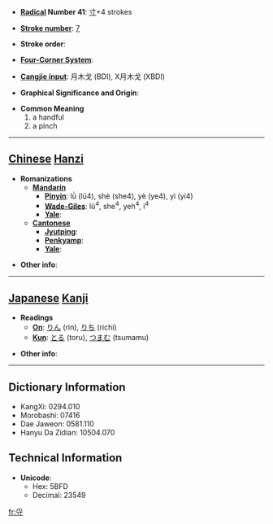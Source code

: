 * '''[[Wiktionary:Chinese radical index| Radical]] Number 41''': [[Wiktionary:Chinese radical index 寸|寸]]+4 strokes

* '''[[Wiktionary:Chinese total strokes index|Stroke number]]''': [[Wiktionary:Chinese total strokes index 7|7]]

* '''Stroke order''': 

* '''[[Wiktionary:Chinese four corner index|Four-Corner System]]''': 

* '''[[Wiktionary:Chinese Cangjie index|Cangjie input]]''': 月木戈 (BDI), X月木戈 (XBDI)

* '''Graphical Significance and Origin''': 

* '''Common Meaning'''
*#a handful
*# a pinch


----

== [[Chinese]] [[Hanzi]] ==

* '''Romanizations'''
** '''[[Mandarin]]'''
*** '''[[Pinyin]]''': lǜ (lü4), shè (she4), yè (ye4), yì (yi4)
*** '''[[Wade-Giles]]''': lü<sup>4</sup>, she<sup>4</sup>, yeh<sup>4</sup>, i<sup>4</sup>
*** '''[[Yale]]''': 
** '''[[Cantonese]]'''
*** '''[[Jyutping]]''':
*** '''[[Penkyamp]]''': 
*** '''[[Yale]]''': 

* '''Other info''': 

----

== [[Japanese]] [[Kanji]] ==

* '''Readings'''
** '''[[On]]''': [[りん]] (rin), [[りち]] (richi)
** '''[[Kun]]''': [[とる]] (toru), [[つまむ]] (tsumamu)

* '''Other info''':  

----

== Dictionary Information ==

* KangXi: 0294.010
* Morobashi: 07416
* Dae Jaweon: 0581.110
* Hanyu Da Zidian: 10504.070

== Technical Information ==

* '''Unicode''':
** Hex: 5BFD
** Decimal: 23549

[[fr:寽]]